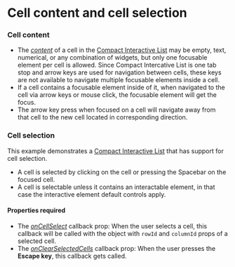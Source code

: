 
# Cell content and cell selection

### Cell content

* The [_content_](/components/cerner-terra-framework-docs/compact-interactive-list/about#cell) of a cell in the [Compact Interactive List](/components/cerner-terra-framework-docs/compact-interactive-list/about) may be empty, text, numerical, or any combination of widgets, but only one focusable element per cell is allowed. 
  Since Compact Intercative List is one tab stop and arrow keys are used for navigation between cells, these keys are not available to navigate multiple focusable elements inside a cell. 
* If a cell contains a focusable element inside of it, when navigated to the cell via arrow keys or mouse click, the focusable element will get the focus. 
* The arrow key press when focused on a cell will navigate away from that cell to the new cell located in corresponding direction.

### Cell selection

This example demonstrates a [Compact Interactive List](/components/cerner-terra-framework-docs/compact-interactive-list/about) that has support for cell selection. 

* A cell is selected by clicking on the cell or pressing the Spacebar on the focused cell. 
* A cell is selectable unless it contains an interactable element, in that case the interactive element default controls apply.

#### Properties required

* The [_onCellSelect_](/components/cerner-terra-framework-docs/compact-interactive-list/about#compact-interactive-list-props-table) callback prop: When the user selects a cell, this callback will be called with the object with `rowId` and `columnId` props of a selected cell. 
* The [_onClearSelectedCells_](/components/cerner-terra-framework-docs/compact-interactive-list/about#compact-interactive-list-props-table) callback prop: When the user presses the **Escape key**, this callback gets called.

<CellContent />